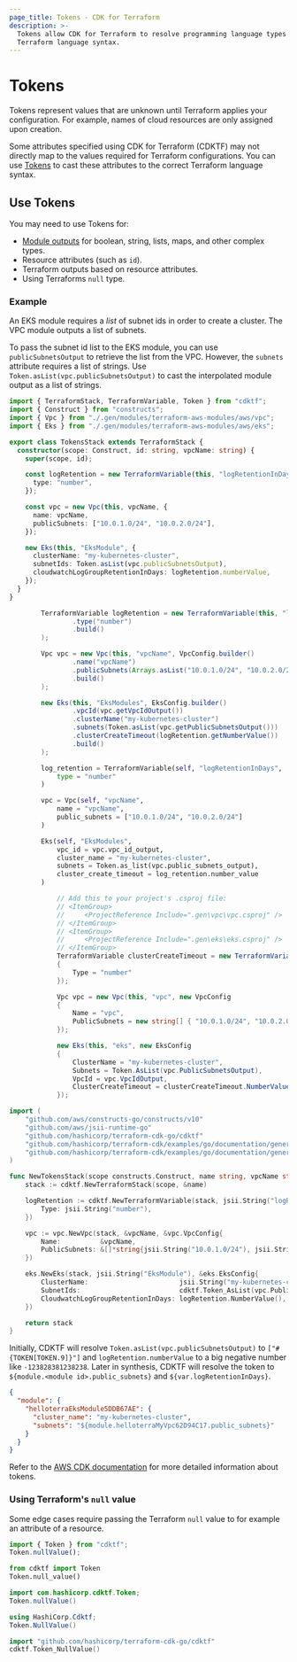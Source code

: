 ```yaml
---
page_title: Tokens - CDK for Terraform
description: >-
  Tokens allow CDK for Terraform to resolve programming language types to
  Terraform language syntax.
---
```


# Tokens

Tokens represent values that are unknown until Terraform applies your configuration. For example, names of cloud resources are only assigned upon creation.

Some attributes specified using CDK for Terraform (CDKTF) may not directly map to the values required for Terraform configurations. You can use [Tokens](https://docs.aws.amazon.com/cdk/latest/guide/tokens.html) to cast these attributes to the correct Terraform language syntax.

## Use Tokens

You may need to use Tokens for:

- [Module outputs](/terraform/cdktf/concepts/modules) for boolean, string, lists, maps, and other complex types.
- Resource attributes (such as `id`).
- Terraform outputs based on resource attributes.
- Using Terraforms `null` type.

### Example

An EKS module requires a _list_ of subnet ids in order to create a cluster. The VPC module outputs a list of subnets.

To pass the subnet id list to the EKS module, you can use `publicSubnetsOutput` to retrieve the list from the VPC. However, the `subnets` attribute
requires a list of strings. Use `Token.asList(vpc.publicSubnetsOutput)` to cast the interpolated module
output as a list of strings.

<!-- #NEXT_CODE_BLOCK_SOURCE:ts examples/typescript/documentation#tokens -->
<!-- #NEXT_CODE_BLOCK_SOURCE:java examples/java/documentation#tokens -->
<!-- #NEXT_CODE_BLOCK_SOURCE:python examples/python/documentation#tokens -->
<!-- #NEXT_CODE_BLOCK_SOURCE:csharp examples/csharp/documentation#tokens -->
<!-- #NEXT_CODE_BLOCK_SOURCE:go examples/go/documentation#tokens -->

<CodeTabs>

```ts
import { TerraformStack, TerraformVariable, Token } from "cdktf";
import { Construct } from "constructs";
import { Vpc } from "./.gen/modules/terraform-aws-modules/aws/vpc";
import { Eks } from "./.gen/modules/terraform-aws-modules/aws/eks";

export class TokensStack extends TerraformStack {
  constructor(scope: Construct, id: string, vpcName: string) {
    super(scope, id);

    const logRetention = new TerraformVariable(this, "logRetentionInDays", {
      type: "number",
    });

    const vpc = new Vpc(this, vpcName, {
      name: vpcName,
      publicSubnets: ["10.0.1.0/24", "10.0.2.0/24"],
    });

    new Eks(this, "EksModule", {
      clusterName: "my-kubernetes-cluster",
      subnetIds: Token.asList(vpc.publicSubnetsOutput),
      cloudwatchLogGroupRetentionInDays: logRetention.numberValue,
    });
  }
}
```

```java
        TerraformVariable logRetention = new TerraformVariable(this, "logRetentionInDays", TerraformVariableConfig.builder()
                .type("number")
                .build()
        );

        Vpc vpc = new Vpc(this, "vpcName", VpcConfig.builder()
                .name("vpcName")
                .publicSubnets(Arrays.asList("10.0.1.0/24", "10.0.2.0/24"))
                .build()
        );

        new Eks(this, "EksModules", EksConfig.builder()
                .vpcId(vpc.getVpcIdOutput())
                .clusterName("my-kubernetes-cluster")
                .subnets(Token.asList(vpc.getPublicSubnetsOutput()))
                .clusterCreateTimeout(logRetention.getNumberValue())
                .build()
        );
```

```python
        log_retention = TerraformVariable(self, "logRetentionInDays",
            type = "number"
        )

        vpc = Vpc(self, "vpcName",
            name = "vpcName",
            public_subnets = ["10.0.1.0/24", "10.0.2.0/24"]
        )

        Eks(self, "EksModules",
            vpc_id = vpc.vpc_id_output,
            cluster_name = "my-kubernetes-cluster",
            subnets = Token.as_list(vpc.public_subnets_output),
            cluster_create_timeout = log_retention.number_value
        )
```

```csharp
            // Add this to your project's .csproj file:
            // <ItemGroup>
            //     <ProjectReference Include=".gen\vpc\vpc.csproj" />
            // </ItemGroup>
            // <ItemGroup>
            //     <ProjectReference Include=".gen\eks\eks.csproj" />
            // </ItemGroup>
            TerraformVariable clusterCreateTimeout = new TerraformVariable(this, "clusterCreateTimeout", new TerraformVariableConfig
            {
                Type = "number"
            });

            Vpc vpc = new Vpc(this, "vpc", new VpcConfig
            {
                Name = "vpc",
                PublicSubnets = new string[] { "10.0.1.0/24", "10.0.2.0/24" }
            });

            new Eks(this, "eks", new EksConfig
            {
                ClusterName = "my-kubernetes-cluster",
                Subnets = Token.AsList(vpc.PublicSubnetsOutput),
                VpcId = vpc.VpcIdOutput,
                ClusterCreateTimeout = clusterCreateTimeout.NumberValue
            });
```

```go
import (
	"github.com/aws/constructs-go/constructs/v10"
	"github.com/aws/jsii-runtime-go"
	"github.com/hashicorp/terraform-cdk-go/cdktf"
	"github.com/hashicorp/terraform-cdk/examples/go/documentation/generated/terraform-aws-modules/aws/eks"
	"github.com/hashicorp/terraform-cdk/examples/go/documentation/generated/terraform-aws-modules/aws/vpc"
)

func NewTokensStack(scope constructs.Construct, name string, vpcName string) cdktf.TerraformStack {
	stack := cdktf.NewTerraformStack(scope, &name)

	logRetention := cdktf.NewTerraformVariable(stack, jsii.String("logRetentionInDays"), &cdktf.TerraformVariableConfig{
		Type: jsii.String("number"),
	})

	vpc := vpc.NewVpc(stack, &vpcName, &vpc.VpcConfig{
		Name:          &vpcName,
		PublicSubnets: &[]*string{jsii.String("10.0.1.0/24"), jsii.String("10.0.2.0/24")},
	})

	eks.NewEks(stack, jsii.String("EksModule"), &eks.EksConfig{
		ClusterName:                       jsii.String("my-kubernetes-cluster"),
		SubnetIds:                         cdktf.Token_AsList(vpc.PublicSubnetsOutput(), nil),
		CloudwatchLogGroupRetentionInDays: logRetention.NumberValue(),
	})

	return stack
}

```

</CodeTabs>

Initially, CDKTF will resolve `Token.asList(vpc.publicSubnetsOutput)` to `["#{TOKEN[TOKEN.9]}"]` and `logRetention.numberValue` to a big negative number like `-123828381238238`.
Later in synthesis, CDKTF will resolve the token to `${module.<module id>.public_subnets}` and `${var.logRetentionInDays}`.

```json
{
  "module": {
    "helloterraEksModule5DDB67AE": {
      "cluster_name": "my-kubernetes-cluster",
      "subnets": "${module.helloterraMyVpc62D94C17.public_subnets}"
    }
  }
}
```

Refer to the [AWS CDK documentation](https://docs.aws.amazon.com/cdk/latest/guide/tokens.html) for more detailed information about tokens.

### Using Terraform's `null` value

Some edge cases require passing the Terraform `null` value to for example an attribute of a resource.

<CodeTabs>

```typescript
import { Token } from "cdktf";
Token.nullValue();
```

```python
from cdktf import Token
Token.null_value()
```

```java
import com.hashicorp.cdktf.Token;
Token.nullValue()
```

```csharp
using HashiCorp.Cdktf;
Token.NullValue()
```

```go
import "github.com/hashicorp/terraform-cdk-go/cdktf"
cdktf.Token_NullValue()
```

</CodeTabs>
